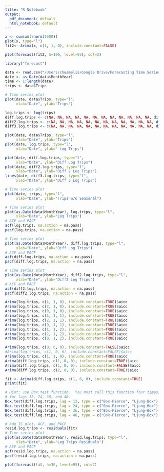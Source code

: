 ```yaml
---
title: "R Notebook"
output:
  pdf_document: default
  html_notebook: default
---
```

```r
x <- cumsum(rnorm(1000))
plot(x, type="l")
fit2<- Arima(x, c(1, 1, 0), include.constant=FALSE)

plot(forecast(fit2, h=100, level=95), col=2)
```

```r
library("forecast")
```

```r
data <- read.csv("/Users/chuamelia/Google Drive/Forecasting Time Series/citi-bike/aggTripsMonthly.csv")
date <- as.Date(data$MonthYear)
time <- 1:length(date)
trips <- data$Trips
```

```r
# Time series plot
plot(date, data$Trips, type="l",
     xlab="Date", ylab="Trips")
```


```r
log.trips <- log(trips)
diff.log.trips <- c(NA, NA, NA, NA, NA, NA, NA, NA, NA, NA, NA, NA, diff(log.trips, lag = 12))
diff2.log.trips <- c(NA, NA, NA, NA, NA, NA, NA, NA, NA, NA, NA, NA, diff(diff.log.trips, lag =12))
diff3.log.trips <- c(NA, NA, NA, NA, NA, NA, NA, NA, NA, NA, NA, NA, diff(diff2.log.trips, lag =12))

plot(date, data$Trips, type="l",
     xlab="Date", ylab="Trips")
plot(date, log.trips, type="l",
     xlab="Date", ylab=" Log Trips")

plot(date, diff.log.trips, type="l",
     xlab="Date", ylab="Diff Log Trips")
plot(date, diff2.log.trips, type="l",
     xlab="Date", ylab="Diff 2 Log Trips")
lines(date, diff3.log.trips, type="l",
     xlab="Date", ylab="Diff 3 Log Trips")
```

```r
# Time series plot
plot(date, trips, type="l",
     xlab="Date", ylab="Trips w/o Seasonal")
```

```r
# Time series plot
plot(as.Date(data$MonthYear), log.trips, type="l",
     xlab="Date", ylab="Log Trips")
# ACF and PACF
acf(log.trips, na.action = na.pass)
pacf(log.trips, na.action = na.pass)
```

```r
# Time series plot
plot(as.Date(data$MonthYear), diff.log.trips, type="l",
     xlab="Date", ylab="Diff Log Trips")
# ACF and PACF
acf(diff.log.trips, na.action = na.pass)
pacf(diff.log.trips, na.action = na.pass)
```
```r
# Time series plot
plot(as.Date(data$MonthYear), diff2.log.trips, type="l",
     xlab="Date", ylab="Diff2 Log Trips")
# ACF and PACF
acf(diff2.log.trips, na.action = na.pass)
pacf(diff2.log.trips, na.action = na.pass)
```
```r
Arima(log.trips, c(1, 1, 0), include.constant=TRUE)$aicc
Arima(log.trips, c(2, 1, 0), include.constant=TRUE)$aicc
Arima(log.trips, c(0, 1, 0), include.constant=TRUE)$aicc
Arima(log.trips, c(1, 1, 1), include.constant=TRUE)$aicc
Arima(log.trips, c(2, 1, 1), include.constant=TRUE)$aicc
Arima(log.trips, c(0, 1, 1), include.constant=TRUE)$aicc
Arima(log.trips, c(1, 1, 2), include.constant=TRUE)$aicc
Arima(log.trips, c(2, 1, 2), include.constant=TRUE)$aicc
Arima(log.trips, c(0, 1, 2), include.constant=TRUE)$aicc
```

```r
Arima(log.trips, c(0, 0, 0), include.constant=FALSE)$aicc
#Arima(log.trips, c(1, 0, 0), include.constant=FALSE)$aicc
Arima(log.trips, c(1, 1, 0), include.constant=TRUE)$aicc
Arima(diff.log.trips, c(1, 0, 0), include.constant=TRUE)$aicc
Arima(diff.log.trips, c(1, 0, 0), include.constant=FALSE)$aicc
Arima(diff.log.trips, c(2, 0, 0), include.constant=TRUE)$aicc
```
```r
fit <- Arima(diff.log.trips, c(1, 0, 0), include.constant=TRUE)
print(fit)
```

```r
# Hint: use Box.test function.  You must call this function four times,
# for lags 12, 24, 36, and 48.
Box.test(diff.log.trips, lag = 12, type = c("Box-Pierce", "Ljung-Box"), fitdf = 0)
Box.test(diff.log.trips, lag = 24, type = c("Box-Pierce", "Ljung-Box"), fitdf = 0)
Box.test(diff.log.trips, lag = 36, type = c("Box-Pierce", "Ljung-Box"), fitdf = 0)
Box.test(diff.log.trips, lag = 48, type = c("Box-Pierce", "Ljung-Box"), fitdf = 0)
```

```r
# Add TS plot, ACF, and PACF
resid.log.trips <- residuals(fit)
# Time series plot
plot(as.Date(data$MonthYear), resid.log.trips, type="l",
     xlab="Date", ylab="Log Trips Residuals")
# ACF and PACF
acf(resid.log.trips, na.action = na.pass)
pacf(resid.log.trips, na.action = na.pass)
```

```r
plot(forecast(fit, h=30, level=95), col=2)
```

